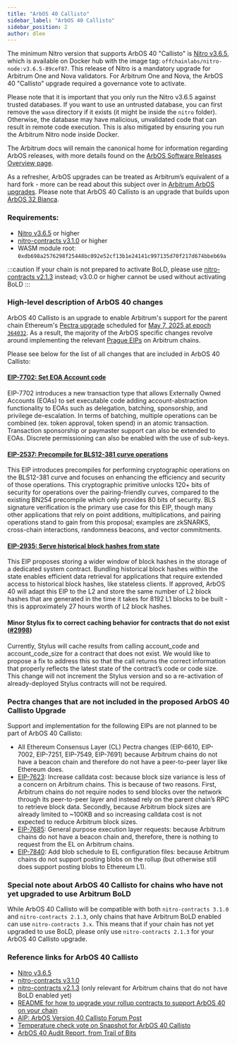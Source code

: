 ```yaml
---
title: "ArbOS 40 Callisto"
sidebar_label: "ArbOS 40 Callisto"
sidebar_position: 2
author: dlee
---
```


The minimum Nitro version that supports ArbOS 40 "Callisto" is [Nitro v3.6.5](https://github.com/OffchainLabs/nitro/releases/tag/v3.6.5), which is available on Docker hub with the image tag: `offchainlabs/nitro-node:v3.6.5-89cef87`. This release of Nitro is a mandatory upgrade for Arbitrum One and Nova validators. For Arbitrum One and Nova, the ArbOS 40 "Callisto" upgrade required a governance vote to activate.

Please note that it is important that you only run the Nitro v3.6.5 against trusted databases. If you want to use an untrusted database, you can first remove the `wasm` directory if it exists (it might be inside the `nitro` folder). Otherwise, the database may have malicious, unvalidated code that can result in remote code execution. This is also mitigated by ensuring you run the Arbitrum Nitro node inside Docker.

The Arbitrum docs will remain the canonical home for information regarding ArbOS releases, with more details found on the [ArbOS Software Releases Overview page](./01-overview.mdx).

As a refresher, ArbOS upgrades can be treated as Arbitrum’s equivalent of a hard fork - more can be read about this subject over in [Arbitrum ArbOS upgrades](https://forum.arbitrum.foundation/t/arbitrum-arbos-upgrades/19695). Please note that ArbOS 40 Callisto is an upgrade that builds upon [ArbOS 32 Bianca](./arbos32.mdx).

### Requirements:

- [Nitro v3.6.5](https://github.com/OffchainLabs/nitro/releases/tag/v3.6.5) or higher
- [nitro-contracts v3.1.0](https://github.com/OffchainLabs/nitro-contracts/releases/tag/v3.1.0) or higher
- WASM module root: `0xdb698a2576298f25448bc092e52cf13b1e24141c997135d70f217d674bbeb69a`

:::caution
If your chain is not prepared to activate BoLD, please use [nitro-contracts v2.1.3](https://github.com/OffchainLabs/nitro-contracts/releases/tag/v2.1.3) instead; v3.0.0 or higher cannot be used without activating BoLD
:::

### High-level description of ArbOS 40 changes

ArbOS 40 Callisto is an upgrade to enable Arbitrum's support for the parent chain Ethereum's [Pectra upgrade](https://ethereum.org/en/roadmap/pectra/) scheduled for [May 7, 2025 at epoch `364032`](https://blog.ethereum.org/en/2025/04/23/pectra-mainnet). As a result, the majority of the ArbOS specific changes revolve around implementing the relevant [Prague EIPs](https://eips.ethereum.org/EIPS/eip-7600) on Arbitrum chains.

Please see below for the list of all changes that are included in ArbOS 40 Callisto:

#### [EIP-7702: Set EOA Account code](https://eips.ethereum.org/EIPS/eip-7702)

EIP-7702 introduces a new transaction type that allows Externally Owned Accounts (EOAs) to set executable code adding account-abstraction functionality to EOAs such as delegation, batching, sponsorship, and privilege de-escalation. In terms of batching, multiple operations can be combined (ex. token approval, token spend) in an atomic transaction. Transaction sponsorship or paymaster support can also be extended to EOAs. Discrete permissioning can also be enabled with the use of sub-keys.

#### [EIP-2537: Precompile for BLS12-381 curve operations](https://eips.ethereum.org/EIPS/eip-2537)

This EIP introduces precompiles for performing cryptographic operations on the BLS12-381 curve and focuses on enhancing the efficiency and security of those operations. This cryptographic primitive unlocks 120+ bits of security for operations over the pairing-friendly curves, compared to the existing BN254 precompile which only provides 80 bits of security. BLS signature verification is the primary use case for this EIP, though many other applications that rely on point additions, multiplications, and pairing operations stand to gain from this proposal; examples are zkSNARKS, cross-chain interactions, randomness beacons, and vector commitments.

#### [EIP-2935: Serve historical block hashes from state](https://eips.ethereum.org/EIPS/eip-2935)

This EIP proposes storing a wider window of block hashes in the storage of a dedicated system contract. Bundling historical block hashes within the state enables efficient data retrieval for applications that require extended access to historical block hashes, like stateless clients. If approved, ArbOS 40 will adapt this EIP to the L2 and store the same number of L2 block hashes that are generated in the time it takes for 8192 L1 blocks to be built - this is approximately 27 hours worth of L2 block hashes.

#### Minor Stylus fix to correct caching behavior for contracts that do not exist ([#2998](https://github.com/OffchainLabs/nitro/pull/2998))

Currently, Stylus will cache results from calling account_code and account_code_size for a contract that does not exist. We would like to propose a fix to address this so that the call returns the correct information that properly reflects the latest state of the contract’s code or code size. This change will not increment the Stylus version and so a re-activation of already-deployed Stylus contracts will not be required.

### Pectra changes that are not included in the proposed ArbOS 40 Callisto Upgrade

Support and implementation for the following EIPs are not planned to be part of ArbOS 40 Callisto:

- All Ethereum Consensus Layer (CL) Pectra changes (EIP-6610, EIP-7002, EIP-7251, EIP-7549, EIP-7691) because Arbitrum chains do not have a beacon chain and therefore do not have a peer-to-peer layer like Ethereum does.
- [EIP-7623](https://eips.ethereum.org/EIPS/eip-7623): Increase calldata cost: because block size variance is less of a concern on Arbitrum chains. This is because of two reasons. First, Arbitrum chains do not require nodes to send blocks over the network through its peer-to-peer layer and instead rely on the parent chain’s RPC to retrieve block data. Secondly, because Arbitrum block sizes are already limited to ~100KB and so increasing calldata cost is not expected to reduce Arbitrum block sizes.
- [EIP-7685](https://eips.ethereum.org/EIPS/eip-7685): General purpose execution layer requests: because Arbitrum chains do not have a beacon chain and, therefore, there is nothing to request from the EL on Arbitrum chains.
- [EIP-7840](https://eips.ethereum.org/EIPS/eip-7840): Add blob schedule to EL configuration files: because Arbitrum chains do not support posting blobs on the rollup (but otherwise still does support posting blobs to Ethereum L1).

### Special note about ArbOS 40 Callisto for chains who have not yet upgraded to use Arbitrum BoLD

While ArbOS 40 Callisto will be compatible with both `nitro-contracts 3.1.0` and `nitro-contracts 2.1.3`, only chains that have Arbitrum BoLD enabled can use `nitro-contracts 3.x`. This means that if your chain has not yet upgraded to use BoLD, please only use `nitro-contracts 2.1.3` for your ArbOS 40 Callisto upgrade.

### Reference links for ArbOS 40 Callisto

- [Nitro v3.6.5](https://github.com/OffchainLabs/nitro/releases/tag/v3.6.5)
- [nitro-contracts v3.1.0](https://github.com/OffchainLabs/nitro-contracts/releases/tag/v3.1.0)
- [nitro-contracts v2.1.3](https://github.com/OffchainLabs/nitro-contracts/releases/tag/v2.1.3) (only relevant for Arbitrum chains that do not have BoLD enabled yet)
- [README for how to upgrade your rollup contracts to support ArbOS 40 on your chain](https://github.com/OffchainLabs/orbit-actions?tab=readme-ov-file#nitro-contracts-upgrades)
- [AIP: ArbOS Version 40 Callisto Forum Post](https://forum.arbitrum.foundation/t/constitutional-aip-arbos-version-40-callisto/28436)
- [Temperature check vote on Snapshot for ArbOS 40 Callisto](https://snapshot.box/#/s:arbitrumfoundation.eth/proposal/0x7cc26491a070c74c1a4ec5a9892571d31eb690015936a35b52c0d3a97bd5497f)
- [ArbOS 40 Audit Report, from Trail of Bits](https://github.com/trailofbits/publications/blob/master/reviews/2025-05-offchainlabs-arbos40nitro-securityreview.pdf)

